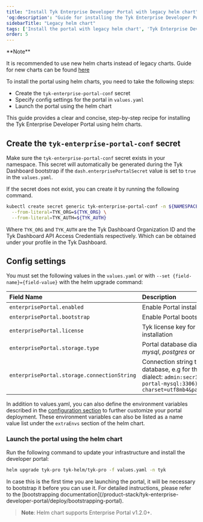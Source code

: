 ```yaml
---
title: "Install Tyk Enterprise Developer Portal with legacy helm chart"
'og:description': "Guide for installing the Tyk Enterprise Developer Portal in Kubernetes using helm"
sidebarTitle: "Legacy helm chart"
tags: ['Install the portal with legacy helm chart', 'Tyk Enterprise Developer Portal']
order: 5
---
```



<Warning>
**Note**

It is recommended to use new helm charts instead of legacy charts. Guide for new charts can be found [here](/product-stack/tyk-enterprise-developer-portal/deploy/install-tyk-enterprise-portal/install-portal-using-new-helm.md)
</Warning>


To install the portal using helm charts, you need to take the following steps:

- Create the `tyk-enterprise-portal-conf` secret
- Specify config settings for the portal in `values.yaml`
- Launch the portal using the helm chart

This guide provides a clear and concise, step-by-step recipe for installing the Tyk Enterprise Developer Portal using helm charts.

## Create the `tyk-enterprise-portal-conf` secret

Make sure the `tyk-enterprise-portal-conf` secret exists in your namespace. This secret will automatically be generated during the Tyk Dashboard bootstrap if the `dash.enterprisePortalSecret` value is set to `true` in the `values.yaml`.

If the secret does not exist, you can create it by running the following command.

```bash
kubectl create secret generic tyk-enterprise-portal-conf -n ${NAMESPACE} \
  --from-literal=TYK_ORG=${TYK_ORG} \
  --from-literal=TYK_AUTH=${TYK_AUTH}
```

Where `TYK_ORG` and `TYK_AUTH` are the Tyk Dashboard Organization ID and the Tyk Dashboard API Access Credentials respectively. Which can be obtained under your profile in the Tyk Dashboard.

## Config settings

You must set the following values in the `values.yaml` or with `--set {field-name}={field-value}` with the helm upgrade command:

| Field Name | Description |
| :---------- | :----------- |
| `enterprisePortal.enabled` | Enable Portal installation |
| `enterprisePortal.bootstrap` | Enable Portal bootstrapping |
| `enterprisePortal.license`| Tyk license key for your portal installation |
| `enterprisePortal.storage.type`| Portal database dialect, e.g *mysql*, *postgres* or *sqlite3* |
| `enterprisePortal.storage.connectionString` | Connection string to the Portal's database, e.g for the mysql dialect: `admin:secr3t@tcp(tyk-portal-mysql:3306)/portal?charset=utf8mb4&parseTime=true` |

In addition to values.yaml, you can also define the environment variables described in the [configuration section](/product-stack/tyk-enterprise-developer-portal/deploy/configuration.md) to further customize your portal deployment. These environment variables can also be listed as a name value list under the `extraEnvs` section of the helm chart.

### Launch the portal using the helm chart

Run the following command to update your infrastructure and install the developer portal:

```bash
helm upgrade tyk-pro tyk-helm/tyk-pro -f values.yaml -n tyk
```


<Note>
In case this is the first time you are launching the portal, it will be necessary to bootstrap it before you can use it. For detailed instructions, please refer to the [bootstrapping documentation](/product-stack/tyk-enterprise-developer-portal/deploy/bootstrapping-portal).
</Note>


> **Note**: Helm chart supports Enterprise Portal v1.2.0+.
